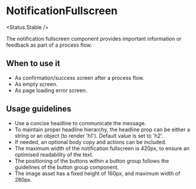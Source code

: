 
# NotificationFullscreen

<Status.Stable />

<Story id="notification-notificationfullscreen--base" />
<Props />

The notification fullscreen component provides important information or feedback as part of a process flow.

## When to use it

- As confirmation/success screen after a process flow.
- As empty screen.
- As page loading error screen.

## Usage guidelines

- Use a concise headline to communicate the message.
- To maintain proper headline hierarchy, the headline prop can be either a string or an object (to render 'h1'). Default value is set to 'h2'.
- If needed, an optional body copy and actions can be included.
- The maximum width of the notification fullscreen is 420px, to ensure an optimised readability of the text.
- The positioning of the buttons within a button group follows the guidelines of the button group component.
- The image asset has a fixed height of 160px, and maximum width of 280px.
